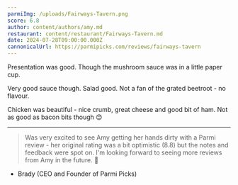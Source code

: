 ```yaml
---
parmiImg: /uploads/Fairways-Tavern.png
score: 6.8
author: content/authors/amy.md
restaurant: content/restaurant/Fairways-Tavern.md
date: 2024-07-28T09:00:00.000Z
cannonicalUrl: https://parmipicks.com/reviews/fairways-tavern
---
```


Presentation was good. Though the mushroom sauce was in a little paper cup.

Very good sauce though. Salad good. Not a fan of the grated beetroot - no flavour.

Chicken was beautiful - nice crumb, great cheese and good bit of ham. Not as good as bacon bits though 😊

---

> Was very excited to see Amy getting her hands dirty with a Parmi review - her original rating was a bit optimistic (8.8) but the notes and feedback were spot on. I'm looking forward to seeing more reviews from Amy in the future. 🙂

- Brady (CEO and Founder of Parmi Picks)
